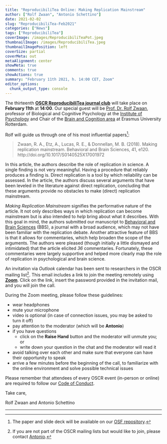 ```yaml
---
title: "ReproducibiliTea Online: Making Replication Mainstream"
author: ["Rolf Zwaan", "Antonio Schettino"]
date: 2021-02-02
slug: "ReproducibiliTea-Feb2021"
categories: ["News"]
tags: ["ReproducibiliTea"]
coverImage: /images/ReproducibiliTeaPot.jpeg
thumbnailImage: /images/ReproducibiliTea.jpeg
thumbnailImagePosition: left
coverSize: partial
coverMeta: out
metaAlignment: center
showMeta: true
comments: true
showActions: true
summary: "February 11th 2021, h. 14:00 CET, Zoom"
editor_options: 
  chunk_output_type: console
---
```


The thirteenth [**OSCR ReproducibiliTea journal club**](https://www.openscience-rotterdam.com/2019/10/announcement-reproducibilitea/) will take place on **February 11th** at **14:00**. Our special guest will be [Prof. Dr. Rolf Zwaan](https://www.eur.nl/en/people/rolf-zwaan), professor of Biological and Cognitive Psychology at the [Institute of Psychology](https://www.erim.eur.nl/research-support/erasmus-behavioural-lab-ebl/research-groups/psychology-iop/) and Chair of the [Brain and Cognition area](https://www.eur.nl/en/essb/research/lab-society/research-programme-psychology/brain-and-cognition) at Erasmus University Rotterdam.

Rolf will guide us through one of his most influential papers[^1]:

> Zwaan, R. A., Etz, A., Lucas, R. E., & Donnellan, M. B. (2018). Making replication mainstream. Behavioral and Brain Sciences, 41, e120. http://doi.org/10.1017/S0140525X17001972

In this article, the authors describe the role of replication in science. A single finding is not very meaningful. Having a procedure that reliably produces a finding is. Direct replication is a tool by which reliability can be assessed. In the article, the authors discuss several arguments that have been leveled in the literature against direct replication, concluding that these arguments provide no obstacles to make (direct) replication mainstream.
 
*Making Replication Mainstream* signifies the performative nature of the article. It not only describes ways in which replication can become mainstream but is also intended to *help* bring about what it describes. With this goal in mind, the authors submitted our manuscript to [Behavioral and Brain Sciences](https://www.cambridge.org/core/journals/behavioral-and-brain-sciences) (BBS), a journal with a broad audience, which may not have been familiar with the replication debate. Another attractive feature of BBS is that it allows for commentaries, which help broaden the scope of the arguments. The authors were pleased (though initially a little dismayed and intimidated) that the article elicited *36* commentaries. Fortunately, these commentaries were largely supportive and helped more clearly map the role of replication in psychological and brain science.

An invitation via *Outlook* calendar has been sent to researchers in the OSCR mailing list[^2]. This email includes a link to join the meeting remotely using [**Zoom**](https://zoom.us/). Click on the link, insert the password provided in the invitation mail, and you will join the call.

During the Zoom meeting, please follow these guidelines:

* wear headphones
* mute your microphone
* video is optional (in case of connection issues, you may be asked to turn it off)
* pay attention to the moderator (which will be **Antonio**)
* if you have questions
  - click on the **Raise Hand** button and the moderator will unmute you; or
  - write down your question in the chat and the moderator will read it
* avoid talking over each other and make sure that everyone can have their opportunity to speak
* arrive a few minutes before the beginning of the call, to familiarize with the online environment and solve possible technical issues

Please remember that attendees of every OSCR event (in-person or online) are required to follow our [Code of Conduct](https://www.openscience-rotterdam.com/coc/).

Take care,

Rolf Zwaan and Antonio Schettino

***

[^1]: The paper and slide deck will be available on our [OSF repository](https://osf.io/yk9pf/).
[^2]: If you are not part of the OSCR mailing lists but would like to join, please contact [Antonio](mailto:schettino@eur.nl).


